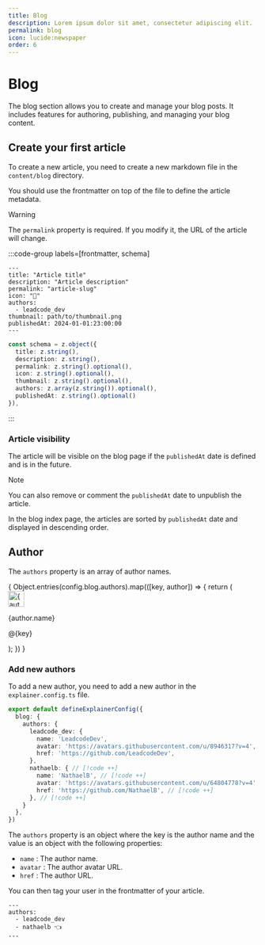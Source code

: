 ```yaml
---
title: Blog
description: Lorem ipsum dolor sit amet, consectetur adipiscing elit.
permalink: blog
icon: lucide:newspaper
order: 6
---
```


# Blog

The blog section allows you to create and manage your blog posts. It includes features for authoring, publishing, and managing your blog content.

## Create your first article

To create a new article, you need to create a new markdown file in the `content/blog` directory.

You should use the frontmatter on top of the file to define the article metadata.

> [!WARNING]
> The `permalink` property is required. If you modify it, the URL of the article will change.

:::code-group labels=[frontmatter, schema]
```mdx
---
title: "Article title"
description: "Article description"
permalink: "article-slug"
icon: "👋"
authors:
  - leadcode_dev
thumbnail: path/to/thumbnail.png
publishedAt: 2024-01-01:23:00:00
---
```
```ts
const schema = z.object({
  title: z.string(),
  description: z.string(),
  permalink: z.string().optional(),
  icon: z.string().optional(),
  thumbnail: z.string().optional(),
  authors: z.array(z.string()).optional(),
  publishedAt: z.string().optional()
}),
```
:::

### Article visibility

The article will be visible on the blog page if the `publishedAt` date is defined and is in the future.

> [!NOTE]
> You can also remove or comment the `publishedAt` date to unpublish the article.

In the blog index page, the articles are sorted by `publishedAt` date and displayed in descending order.

## Author

The `authors` property is an array of author names.

<div class="mt-4 flex flex-wrap items-center gap-6">
  {
    Object.entries(config.blog.authors).map(([key, author]) => {
      return (
        <div
          data-orientation="horizontal"
          class="relative group/user flex items-center gap-2"
        >
          <span class="inline-flex items-center justify-center select-none overflow-hidden rounded-full align-middle bg-(--ui-bg-elevated) size-8 text-base shrink-0 transform transition-transform duration-200 group-hover/user:scale-115">
            <img
              width="32"
              height="32"
              alt={author.name}
              class="h-full w-full rounded-[inherit] object-cover"
              src={author.avatar}
            />
          </span>
          <div class="">
            <a
              href={author.href}
              tabindex="-1"
              rel="noopener noreferrer"
              aria-label={author.name}
              class="focus:outline-none peer"
            >
              <span class="absolute inset-0" aria-hidden="true" />
            </a>
            <p class="font-medium text-(--ui-text) peer-hover:text-(--ui-text-highlighted) transition-colors text-sm !p-0">
              {author.name}
            </p>
            <p class="text-muted-foreground transition-colors text-xs !p-0">
              @{key}
            </p>
          </div>
        </div>
      );
    })
  }
</div>

### Add new authors

To add a new author, you need to add a new author in the `explainer.config.ts` file.

```ts
export default defineExplainerConfig({
  blog: {
    authors: {
      leadcode_dev: {
        name: 'LeadcodeDev',
        avatar: 'https://avatars.githubusercontent.com/u/8946317?v=4',
        href: 'https://github.com/LeadcodeDev',
      },
      nathaelb: { // [!code ++]
        name: 'NathaelB', // [!code ++]
        avatar: 'https://avatars.githubusercontent.com/u/64804778?v=4', // [!code ++]
        href: 'https://github.com/NathaelB', // [!code ++]
      }, // [!code ++]
    }
  },
})
```

The `authors` property is an object where the key is the author name and the value is an object with the following properties:

- `name` : The author name.
- `avatar` : The author avatar URL.
- `href` : The author URL.

You can then tag your user in the frontmatter of your article.

```mdx
---
authors:
  - leadcode_dev
  - nathaelb 👈
---
```